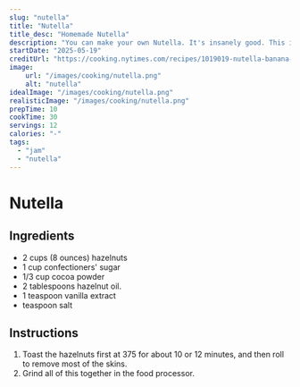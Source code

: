 ```yaml
---
slug: "nutella"
title: "Nutella"
title_desc: "Homemade Nutella"
description: "You can make your own Nutella. It's insanely good. This is the recipe, from Cooks Illustrated's Kitchen Hacks book. Toast the hazelnuts first at 375 for about 10 or 12 minutes, and then roll to remove most of the skins. Grind all of this together in the food processor."
startDate: "2025-05-19"
creditUrl: "https://cooking.nytimes.com/recipes/1019019-nutella-banana-bread"
image:
    url: "/images/cooking/nutella.png"
    alt: "nutella"
idealImage: "/images/cooking/nutella.png"
realisticImage: "/images/cooking/nutella.png"
prepTime: 10
cookTime: 30
servings: 12
calories: "-"
tags:
  - "jam"
  - "nutella"
---
```


# Nutella

## Ingredients
- 2 cups (8 ounces) hazelnuts
-  1 cup confectioners' sugar
-  1/3 cup cocoa powder
-  2 tablespoons hazelnut oil.
-  1 teaspoon vanilla extract
-  teaspoon salt

## Instructions

1. Toast the hazelnuts first at 375 for about 10 or 12 minutes, and then roll to remove most of the skins.
2. Grind all of this together in the food processor.
